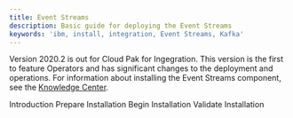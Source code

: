 ```yaml
---
title: Event Streams
description: Basic guide for deploying the Event Streams
keywords: 'ibm, install, integration, Event Streams, Kafka'
---
```


<InlineNotification>

Version 2020.2 is out for Cloud Pak for Ingegration. This version is the first to feature Operators and has significant changes to the deployment and operations.  For information about installing the Event Streams component, see the [Knowledge Center](https://www.ibm.com/support/knowledgecenter/SSGT7J_20.2/install/install_event_streams.html).

</InlineNotification>

<AnchorLinks>
  <AnchorLink>Introduction</AnchorLink>
  <AnchorLink>Prepare Installation</AnchorLink>
  <AnchorLink>Begin Installation</AnchorLink>
  <AnchorLink>Validate Installation</AnchorLink>
</AnchorLinks>
